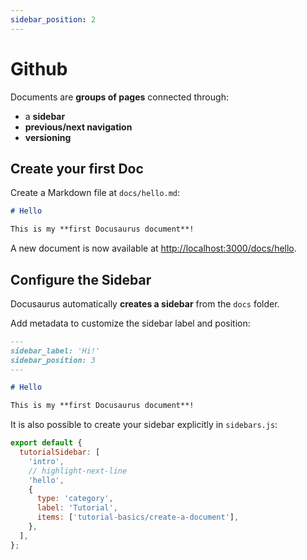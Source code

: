 ```yaml
---
sidebar_position: 2
---
```


# Github

Documents are **groups of pages** connected through:

- a **sidebar**
- **previous/next navigation**
- **versioning**

## Create your first Doc

Create a Markdown file at `docs/hello.md`:

```md title="docs/hello.md"
# Hello

This is my **first Docusaurus document**!
```

A new document is now available at [http://localhost:3000/docs/hello](http://localhost:3000/docs/hello).

## Configure the Sidebar

Docusaurus automatically **creates a sidebar** from the `docs` folder.

Add metadata to customize the sidebar label and position:

```md title="docs/hello.md" {1-4}
---
sidebar_label: 'Hi!'
sidebar_position: 3
---

# Hello

This is my **first Docusaurus document**!
```

It is also possible to create your sidebar explicitly in `sidebars.js`:

```js title="sidebars.js"
export default {
  tutorialSidebar: [
    'intro',
    // highlight-next-line
    'hello',
    {
      type: 'category',
      label: 'Tutorial',
      items: ['tutorial-basics/create-a-document'],
    },
  ],
};
```
